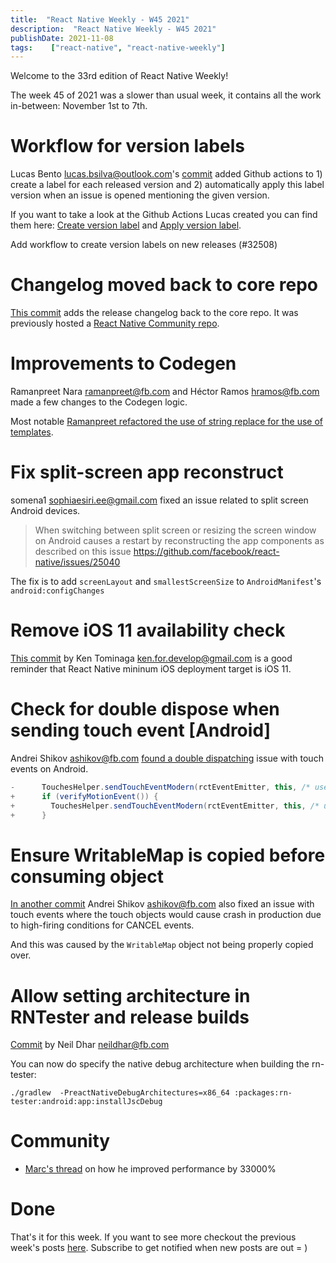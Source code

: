 ```yaml
---
title:  "React Native Weekly - W45 2021"
description:  "React Native Weekly - W45 2021"
publishDate: 2021-11-08
tags:    ["react-native", "react-native-weekly"]
---
```


Welcome to the 33rd edition of React Native Weekly! 

The week 45 of 2021 was a slower than usual week, it contains all the work in-between: November 1st to 7th.

# Workflow for version labels

Lucas Bento <lucas.bsilva@outlook.com>'s [commit](https://github.com/facebook/react-native/commit/60352a95492) added Github actions to 1) create a label for each released version and 2) automatically apply this label version when an issue is opened mentioning the given version.

If you want to take a look at the Github Actions Lucas created you can find them here: [Create version label](https://github.com/lucasbento/core-workflow-create-version-label) and [Apply version label](https://github.com/lucasbento/core-workflow-apply-version-label).

Add workflow to create version labels on new releases (#32508)


# Changelog moved back to core repo

[This commit](https://github.com/facebook/react-native/commit/38381c8a2e0) adds the release changelog back to the core repo. It was previously hosted a [React Native Community repo](https://github.com/react-native-community/releases).


# Improvements to Codegen

Ramanpreet Nara <ramanpreet@fb.com> and Héctor Ramos <hramos@fb.com> made a few changes to the Codegen logic. 

Most notable [Ramanpreet refactored the use of string replace for the use of templates](https://github.com/facebook/react-native/commit/3848f48943d).

# Fix split-screen app reconstruct

somena1 <sophiaesiri.ee@gmail.com> fixed an issue related to split screen Android devices.  

> When switching between split screen or resizing the screen window on Android causes a restart by reconstructing the app components as described on this issue https://github.com/facebook/react-native/issues/25040

The fix is to add `screenLayout` and `smallestScreenSize` to `AndroidManifest`'s `android:configChanges`


# Remove iOS 11 availability check

[This commit](https://github.com/facebook/react-native/commit/9b059b67092) by Ken Tominaga <ken.for.develop@gmail.com> is a good reminder that React Native mininum iOS deployment target is iOS 11.



# Check for double dispose when sending touch event [Android]

Andrei Shikov <ashikov@fb.com> [found a double dispatching](https://github.com/facebook/react-native/commit/deb6fbd9291) issue with touch events on Android.

```java
-      TouchesHelper.sendTouchEventModern(rctEventEmitter, this, /* useDispatchV2 */ true);
+      if (verifyMotionEvent()) {
+        TouchesHelper.sendTouchEventModern(rctEventEmitter, this, /* useDispatchV2 */ true);
+      }
```

# Ensure WritableMap is copied before consuming object

[In another commit](https://github.com/facebook/react-native/commit/5c045861b98) Andrei Shikov <ashikov@fb.com> also fixed an issue with touch events where the touch objects would cause crash in production due to high-firing conditions for CANCEL events.

And this was caused by the `WritableMap` object not being properly copied over.


# Allow setting architecture in RNTester and release builds

[Commit](https://github.com/facebook/react-native/commit/43c38cdc8e3) by Neil Dhar <neildhar@fb.com>

You can now do specify the native debug architecture when building the rn-tester:

`./gradlew  -PreactNativeDebugArchitectures=x86_64 :packages:rn-tester:android:app:installJscDebug`


# Community

- [Marc's thread](https://twitter.com/mrousavy/status/1456016402578616324) on how he improved performance by 33000%

# Done

That's it for this week. If you want to see more checkout the previous week's posts [here](/tags/react-native). Subscribe to get notified when new posts are out = )
